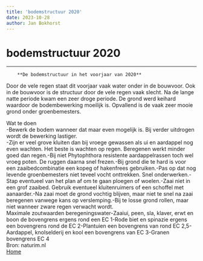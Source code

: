 ```yaml
---
title: 'bodemstructuur 2020'
date: 2023-10-28
author: Jan Bokhorst
---
```


# bodemstructuur 2020



---






        **De bodemstructuur in het voorjaar van 2020**  
Door de vele regen staat dit voorjaar vaak water onder in de bouwvoor. Ook in de bouwvoor is de structuur door de vele regen vaak slecht. Na de lange natte periode kwam een zeer droge periode. De grond werd keihard waardoor de bodembewerking moeilijk is. Opvallend is de vaak zeer mooie grond onder groenbemesters.   
  
  
Wat te doen  
-Bewerk de bodem wanneer dat maar even mogelijk is. Bij verder uitdrogen wordt de bewerking lastiger.  
-Zijn er veel grove kluiten dan bij vroege gewassen als ui en aardappel nog even wachten. Het beste is wachten op regen. Beregenen werkt minder goed dan regen.-Bij niet Phytophthora resistente aardappelrassen toch wel vroeg poten. De ruggen daarna snel frezen.-Bij grond die te hard is voor een zaaibedcombinatie een kopeg of hakenfrees gebruiken.-Pas op dat nog levende groenbemesters niet teveel vocht onttrekken. Snel onderwerken.-Stap eventueel van het plan af om te gaan ploegen of woelen.-Zaai niet in een grof zaaibed. Gebruik eventueel kluitenruimers of een schoffel met aanaarder.-Na zaai moet de grond vochtig blijven, maar niet te snel na zaai beregenen vanwege kans op verslemping.-Bij te losse grond rollen, maar niet wanneer zware regen verwacht wordt.  
Maximale zoutwaarden beregeningswater-Zaaiui, peen, sla, klaver, erwt en boon de bovengrens ergens rond een EC 1-Rode biet en spinazie ergens een bovengrens rond de EC 2-Plantuien een bovengrens van rond EC 2,5-Aardappel, knolselderij en kool een bovengrens van EC 3-Granen bovengrens EC 4  
Bron: naturim.nl  
[Home](index.htm#dm)  








